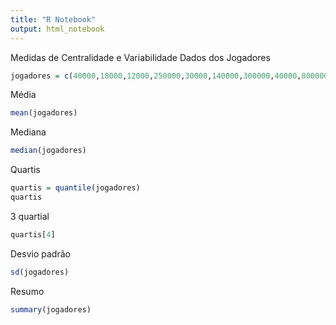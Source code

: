 ```yaml
---
title: "R Notebook"
output: html_notebook
---
```


Medidas de Centralidade e Variabilidade Dados dos Jogadores

```r
jogadores = c(40000,18000,12000,250000,30000,140000,300000,40000,800000)
```

Média

```r
mean(jogadores)
```

Mediana

```r
median(jogadores)
```

Quartis

```r
quartis = quantile(jogadores)
quartis 
```

3 quartial

```r
quartis[4]
```

Desvio padrão

```r
sd(jogadores)
```

Resumo

```r
summary(jogadores)
```
